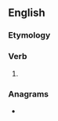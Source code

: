 ==English==

===Etymology===
{{suffix|en|scorn|eth}}

===Verb===
{{head|en|verb form}}

# {{en-archaic third-person singular of|scorn}}

===Anagrams===
* {{anagrams|en|Cotherns|Cothrens|chortens|notchers}}